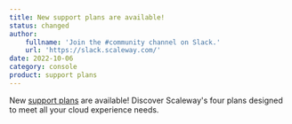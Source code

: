 ```yaml
---
title: New support plans are available!
status: changed
author:
    fullname: 'Join the #community channel on Slack.'
    url: 'https://slack.scaleway.com/'
date: 2022-10-06
category: console
product: support plans
---
```


New [support plans](https://www.scaleway.com/en/assistance/) are available! Discover Scaleway's four plans designed to meet all your cloud experience needs.